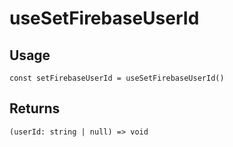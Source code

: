 
<Meta title="triple-web / useSetFirebaseUserId" />

# useSetFirebaseUserId

## Usage

```tsx
const setFirebaseUserId = useSetFirebaseUserId()
```

## Returns

`(userId: string | null) => void`
